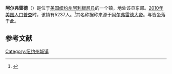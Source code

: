 {{Geobox
| Settlement
<!-- *** Name section *** -->
| name                        = 阿尔弗雷德
| native_name                 =
| other_name                  =
| other_name1                 =
| category                    = 镇
<!-- *** Image *** -->
| image                       = PostcardAlfredNYTerraCottaTileCoFactory1910.jpg
| image_size                  =
| image_caption               =
<!-- *** Symbols *** -->
| flag                        =
| flag_size                   =
| symbol                      =
| symbol_size                 =
<!-- *** Nickname & motto *** -->
| nickname                    =
| nickname1                   =
| motto                       =
<!-- *** Country etc. *** -->
| country                     = 美国
| state                       = [[纽约州|纽约州]]
| region_type                 = 县
| region                      = [[阿利根尼县_(纽约州)|阿利根尼县]]
| district_type               =
| district                    =
<!-- *** Geography *** -->
| area_imperial               = 31.6
| area_land_imperial          = 31.5
| area_water_imperial         = 0.1
| area_water_percentage       = auto
| area_percentage_round       = 2
| area_round                  = 1
| location                    =
| lat_d                       = 42
| lat_m                       = 15
| lat_s                       = 22
| lat_NS                      = N
| long_d                      = 77
| long_m                      = 47
| long_s                      = 23
| long_EW                     = W
| elevation_imperial          = 1916
| elevation_round             = 1
<!-- *** Population *** -->
| population_as_of            = 2010
| population                  = 5,237
| population_density_imperial =
| population_density_round    =
<!-- *** Government *** -->
| established_type            =
| established                 =
| leader_type                 =
| leader                      =
<!-- *** Various codes *** -->
| timezone                    = [[美国东部时间|EST]]
| utc_offset                  = -5
| timezone_DST                = EDT
| utc_offset_DST              = -4
| postal_code                 = 14803
| postal_code_type            = 邮政编码
| area_code                   = [[美国电话区号607|607]] 
| area_code_type              =  
| code2_type                  =
| code2                       =
<!-- *** Free fields *** -->
| free_type                   =  
| free                        =
| free1_type                  =  
| free1                       = 
<!-- *** Map section *** -->
| map                         = 
| map_caption                 = 
| map1                        = New York Locator Map with US.PNG
| map1_caption                = Location of Alfred in New York
| map1_locator                = New York  
| map2                        = <!--replaced with inset map above-->
| map2_caption                = 
<!-- *** Website *** -->
| website                     = {{URL|townofalfred.com}}
}}
'''阿尔弗雷德'''（{{lang-en|Alfred}}）是位于[[美国|美国]][[纽约州|纽约州]][[阿利根尼县_(纽约州)|阿利根尼县]]的一个镇，地处该县东部。[[2010年美国人口普查|2010年美国人口普查]]时，该镇有5237人。<ref name>{{cite web|url=http://factfinder2.census.gov|publisher=[[United_States_Census_Bureau|United States Census Bureau]]|title=American FactFinder}}</ref>其名称据称来源于[[阿尔弗雷德大帝|阿尔弗雷德大帝]]。{{le|阿尔弗雷德大学|Alfred University}}与{{le|阿尔弗雷德州立学院|Alfred State College}}皆坐落于此。

== 参考文献 ==
{{reflist}}

{{NY-stub}}
[[Category:纽约州城镇|Category:纽约州城镇]]